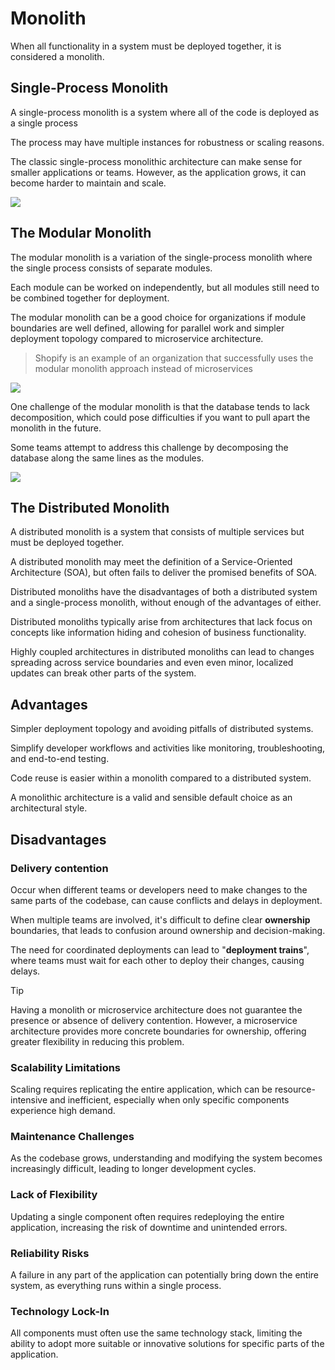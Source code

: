 # Monolith

When all functionality in a system must be deployed together, it is considered a monolith.

## Single-Process Monolith

A single-process monolith is a system where all of the code is deployed as a single process

The process may have multiple instances for robustness or scaling reasons.

The classic single-process monolithic architecture can make sense for smaller applications or teams. However, as the application grows, it can become harder to maintain and scale.

![](./monolith/single-monolith.drawio.svg)


## The Modular Monolith

The modular monolith is a variation of the single-process monolith where the single process consists of separate modules.

Each module can be worked on independently, but all modules still need to be combined together for deployment.

The modular monolith can be a good choice for organizations if module boundaries are well defined, allowing for parallel work and simpler deployment topology compared to microservice architecture.

> Shopify is an example of an organization that successfully uses the modular monolith approach instead of microservices

![](./monolith/modular-monolith.drawio.svg)

One challenge of the modular monolith is that the database tends to lack decomposition, which could pose difficulties if you want to pull apart the monolith in the future.

Some teams attempt to address this challenge by decomposing the database along the same lines as the modules.

![](./monolith/modular-mono-decomp-db.drawio.svg)


## The Distributed Monolith

A distributed monolith is a system that consists of multiple services but must be deployed together.

A distributed monolith may meet the definition of a Service-Oriented Architecture (SOA), but often fails to deliver the promised benefits of SOA.

Distributed monoliths have the disadvantages of both a distributed system and a single-process monolith, without enough of the advantages of either.

Distributed monoliths typically arise from architectures that lack focus on concepts like information hiding and cohesion of business functionality.

Highly coupled architectures in distributed monoliths can lead to changes spreading across service boundaries and even even minor, localized updates can break other parts of the system.


## Advantages

Simpler deployment topology and avoiding pitfalls of distributed systems.

Simplify developer workflows and activities like monitoring, troubleshooting, and end-to-end testing.

Code reuse is easier within a monolith compared to a distributed system.

A monolithic architecture is a valid and sensible default choice as an architectural style.


## Disadvantages

### Delivery contention

Occur when different teams or developers need to make changes to the same parts of the codebase, can cause conflicts and delays in deployment. 

When multiple teams are involved, it's difficult to define clear **ownership** boundaries, that leads to confusion around ownership and decision-making.

The need for coordinated deployments can lead to "**deployment trains**", where teams must wait for each other to deploy their changes, causing delays.

> [!TIP]
> Having a monolith or microservice architecture does not guarantee the presence or absence of delivery contention. However, a microservice architecture provides more concrete boundaries for ownership, offering greater flexibility in reducing this problem.


### Scalability Limitations

Scaling requires replicating the entire application, which can be resource-intensive and inefficient, especially when only specific components experience high demand.


### Maintenance Challenges

As the codebase grows, understanding and modifying the system becomes increasingly difficult, leading to longer development cycles.


### Lack of Flexibility

Updating a single component often requires redeploying the entire application, increasing the risk of downtime and unintended errors.


### Reliability Risks

A failure in any part of the application can potentially bring down the entire system, as everything runs within a single process.


### Technology Lock-In

All components must often use the same technology stack, limiting the ability to adopt more suitable or innovative solutions for specific parts of the application.